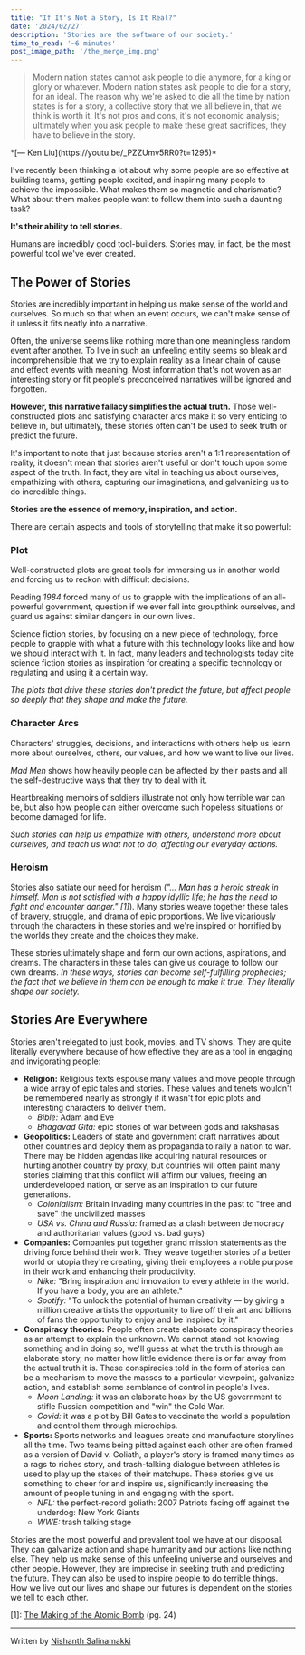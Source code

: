 ```yaml
---
title: "If It's Not a Story, Is It Real?"
date: '2024/02/27'
description: 'Stories are the software of our society.'
time_to_read: '~6 minutes'
post_image_path: '/the_merge_img.png'
---
```


> Modern nation states cannot ask people to die anymore, for a king or glory or whatever.
Modern nation states ask people to die for a story, for an ideal. The reason why we're asked to die all the time
by nation states is for a story, a collective story that we all believe in, that we think is worth it.
It's not pros and cons, it's not economic analysis; ultimately when you ask people to make these great sacrifices, they have to believe in the story.
<div className="text-right font-bold mt-0">
  *[— Ken Liu](https://youtu.be/_PZZUmv5RR0?t=1295)*
</div>

I've recently been thinking a lot about why some people are so effective at building teams,
getting people excited, and inspiring many people to achieve the impossible. What makes them so magnetic
and charismatic? What about them makes people want to follow them into such a daunting task?

**It's their ability to tell stories.**

Humans are incredibly good tool-builders. Stories may, in fact, be the most powerful tool we've ever created.

## The Power of Stories

Stories are incredibly important in helping us make sense of the world and ourselves. So much so that when an
event occurs, we can't make sense of it unless it fits neatly into a narrative. 

Often, the universe seems like nothing more than one meaningless random event after another. To live in such an 
unfeeling entity seems so bleak and incomprehensible that we try to explain reality as a linear chain of cause and 
effect events with meaning. Most information that's not woven as an interesting story or fit people's preconceived 
narratives will be ignored and forgotten.

**However, this narrative fallacy simplifies the actual truth.** Those well-constructed plots and satisfying 
character arcs make it so very enticing to believe in, but ultimately, these stories often can't be used to 
seek truth or predict the future.

It's important to note that just because stories aren't a 1:1 representation of reality, it doesn't mean
that stories aren't useful or don't touch upon some aspect of the truth. In fact, they are vital in teaching
us about ourselves, empathizing with others, capturing our imaginations, and galvanizing us to do incredible things.

**Stories are the essence of memory, inspiration, and action.**

There are certain aspects and tools of storytelling that make it so powerful:

### Plot

Well-constructed plots are great tools for immersing us in another world and forcing us to reckon with difficult decisions. 

Reading *1984* forced many of us to grapple with the implications of an all-powerful government, question if we 
ever fall into groupthink ourselves, and guard us against similar dangers in our own lives. 

Science fiction stories, by focusing on a new piece of technology, force people to grapple with what a future with 
this technology looks like and how we should interact with it. In fact, many leaders and technologists today cite 
science fiction stories as inspiration for creating a specific technology or regulating and using it a certain way.

*The plots that drive these stories don't predict the future, but affect people so deeply that they shape and make the future.* 

### Character Arcs

Characters' struggles, decisions, and interactions with others help us learn more about ourselves, others, our values, 
and how we want to live our lives. 

*Mad Men* shows how heavily people can be affected by their pasts and all the self-destructive ways that they try to 
deal with it. 

Heartbreaking memoirs of soldiers illustrate not only how terrible war can be, but also how people can either overcome
such hopeless situations or become damaged for life. 

*Such stories can help us empathize with others, understand more about ourselves, and teach us what not to do,
affecting our everyday actions.*

### Heroism

Stories also satiate our need for heroism (*"... Man has a heroic streak in himself. Man is not satisfied with a 
happy idyllic life; he has the need to fight and encounter danger." [1]*). Many stories weave together 
these tales of bravery, struggle, and drama of epic proportions. We live vicariously through the characters in 
these stories and we're inspired or horrified by the worlds they create and the choices they make. 

These stories ultimately shape and form our own actions, aspirations, and dreams. The characters in these tales 
can give us courage to follow our own dreams. *In these ways, stories can become self-fulfilling prophecies; the fact 
that we believe in them can be enough to make it true. They literally shape our society.* 

## Stories Are Everywhere

Stories aren't relegated to just book, movies, and TV shows. They are quite literally everywhere because of how effective they
are as a tool in engaging and invigorating people:
* **Religion:** Religious texts espouse many values and move people through a wide array of 
epic tales and stories. These values and tenets wouldn't be remembered nearly as strongly if it wasn't for epic plots and 
interesting characters to deliver them.
  * *Bible:* Adam and Eve
  * *Bhagavad Gita:* epic stories of war between gods and rakshasas
* **Geopolitics:** Leaders of state and government craft narratives about other countries and deploy them as propaganda to rally
a nation to war. There may be hidden agendas like acquiring natural resources or hurting another country by proxy, but countries 
will often paint many stories claiming that this conflict will affirm our values, freeing an underdeveloped nation, or serve as
an inspiration to our future generations. 
  * *Colonialism:* Britain invading many countries in the past to "free and save" the uncivilized masses
  * *USA vs. China and Russia:* framed as a clash between democracy and authoritarian values (good vs. bad guys)
* **Companies:** Companies put together grand mission statements as the driving force behind their work. They weave together stories
of a better world or utopia they're creating, giving their employees a noble purpose in their work and enhancing their productivity.
  * *Nike:* "Bring inspiration and innovation to every athlete in the world. If you have a body, you are an athlete."
  * *Spotify:* "To unlock the potential of human creativity — by giving a million creative artists the opportunity to live off their 
  art and billions of fans the opportunity to enjoy and be inspired by it."
* **Conspiracy theories:** People often create elaborate conspiracy theories as an attempt to explain the unknown. 
We cannot stand not knowing something and in doing so, we'll guess at what the truth is through an elaborate story, no matter how 
little evidence there is or far away from the actual truth it is. These conspiracies told in the form of stories can be a mechanism 
to move the masses to a particular viewpoint, galvanize action, and establish some semblance of control in people's lives. 
  * *Moon Landing:* it was an elaborate hoax by the US government to stifle Russian competition and "win" the Cold War.
  * *Covid:* it was a plot by Bill Gates to vaccinate the world's population and control them through microchips. 
* **Sports:** Sports networks and leagues create and manufacture storylines all the time. Two teams being pitted against each other
are often framed as a version of David v. Goliath, a player's story is framed many times as a rags to riches story, and
trash-talking dialogue between athletes is used to play up the stakes of their matchups.
These stories give us something to cheer for and inspire us, significantly increasing the amount of people tuning
in and engaging with the sport.
  * *NFL:* the perfect-record goliath: 2007 Patriots facing off against the underdog: New York Giants
  * *WWE:* trash talking stage

Stories are the most powerful and prevalent tool we have at our disposal. They can galvanize action and shape humanity
and our actions like nothing else. They help us make sense of this unfeeling universe and ourselves and other people.
However, they are imprecise in seeking truth and predicting the future. They can also be used to inspire people to do
terrible things. How we live out our lives and shape our futures is dependent on the stories we tell to each other.

[1]: [The Making of the Atomic Bomb](https://en.wikipedia.org/wiki/The_Making_of_the_Atomic_Bomb) (pg. 24)

<hr class="my-6 border-gray-200 sm:mx-auto dark:border-gray-700 lg:my-8" />
<span class="block italic text-sm text-gray-500 sm:text-center dark:text-gray-400 my-6">Written by <a href="https://nsalina.com" class="hover:underline">Nishanth Salinamakki</a></span>


